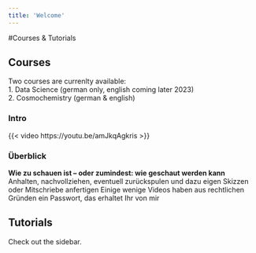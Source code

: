 ```yaml
---
title: 'Welcome'
---
```


#Courses & Tutorials

## Courses
Two courses are currenlty available:\
1. Data Science (german only, english coming later 2023)\
2. Cosmochemistry (german & english)\

### Intro
{{< video https://youtu.be/amJkqAgkris >}}

### Überblick

**Wie zu schauen ist – oder zumindest: wie geschaut werden kann**\
Anhalten, nachvollziehen, eventuell zurückspulen und dazu eigen Skizzen oder Mitschriebe anfertigen\n
Einige wenige Videos haben aus rechtlichen Gründen ein Passwort, das erhaltet Ihr von mir


## Tutorials
Check out the sidebar.